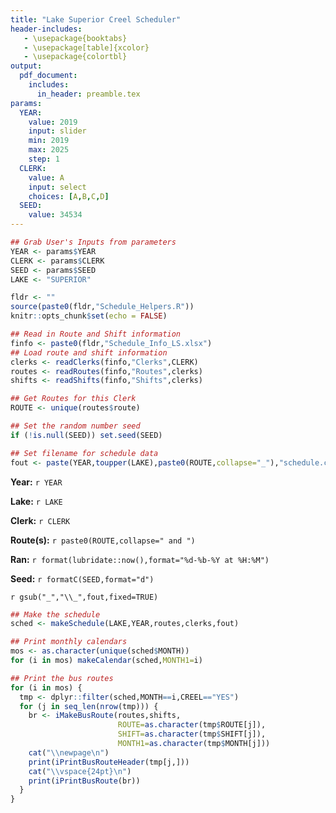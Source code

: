 ```yaml
---
title: "Lake Superior Creel Scheduler"
header-includes:
   - \usepackage{booktabs}
   - \usepackage[table]{xcolor}
   - \usepackage{colortbl}
output: 
  pdf_document:
    includes:
      in_header: preamble.tex
params:
  YEAR: 
    value: 2019
    input: slider
    min: 2019
    max: 2025
    step: 1
  CLERK: 
    value: A
    input: select
    choices: [A,B,C,D]
  SEED:
    value: 34534
---
```


\fontsize{14}{18}
\selectfont
\pagenumbering{gobble}

```r
## Grab User's Inputs from parameters
YEAR <- params$YEAR
CLERK <- params$CLERK
SEED <- params$SEED
LAKE <- "SUPERIOR"
```

```r
fldr <- ""
source(paste0(fldr,"Schedule_Helpers.R"))
knitr::opts_chunk$set(echo = FALSE)

## Read in Route and Shift information
finfo <- paste0(fldr,"Schedule_Info_LS.xlsx")
## Load route and shift information
clerks <- readClerks(finfo,"Clerks",CLERK)
routes <- readRoutes(finfo,"Routes",clerks)
shifts <- readShifts(finfo,"Shifts",clerks)

## Get Routes for this Clerk
ROUTE <- unique(routes$route)

## Set the random number seed
if (!is.null(SEED)) set.seed(SEED)

## Set filename for schedule data
fout <- paste(YEAR,toupper(LAKE),paste0(ROUTE,collapse="_"),"schedule.csv",sep="_")
```

**Year:** `r YEAR`

\vspace{12pt}

**Lake:** `r LAKE`

**Clerk:** `r CLERK`

**Route(s):** `r paste0(ROUTE,collapse=" and ")`

\vspace{12pt}

**Ran:** `r format(lubridate::now(),format="%d-%b-%Y at %H:%M")`

**Seed:** `r formatC(SEED,format="d")`

\textbf{Schedule File:} `r gsub("_","\\_",fout,fixed=TRUE)`

```r
## Make the schedule
sched <- makeSchedule(LAKE,YEAR,routes,clerks,fout)
```

\newpage

```r
## Print monthly calendars
mos <- as.character(unique(sched$MONTH))
for (i in mos) makeCalendar(sched,MONTH1=i)

## Print the bus routes
for (i in mos) {
  tmp <- dplyr::filter(sched,MONTH==i,CREEL=="YES")
  for (j in seq_len(nrow(tmp))) {
    br <- iMakeBusRoute(routes,shifts,
                        ROUTE=as.character(tmp$ROUTE[j]),
                        SHIFT=as.character(tmp$SHIFT[j]),
                        MONTH1=as.character(tmp$MONTH[j]))
    cat("\\newpage\n")
    print(iPrintBusRouteHeader(tmp[j,]))
    cat("\\vspace{24pt}\n")
    print(iPrintBusRoute(br))
  }
}

```
